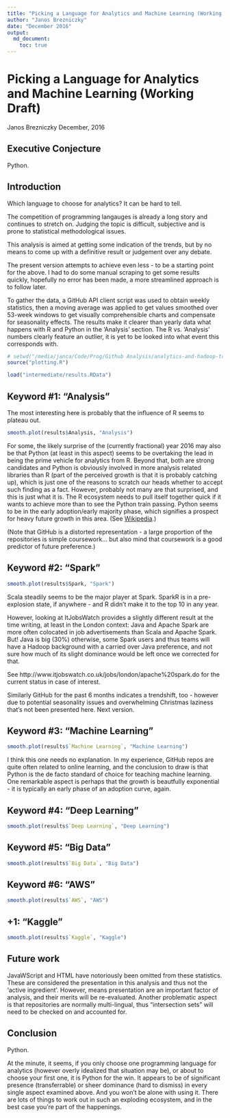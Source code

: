 ```yaml
---
title: "Picking a Language for Analytics and Machine Learning (Working Draft)"
author: "Janos Brezniczky"
date: "December 2016"
output:
  md_document:
    toc: true
---
```


# Picking a Language for Analytics and Machine Learning (Working Draft)

Janos Brezniczky
December, 2016

## Executive Conjecture

Python.

## Introduction

Which language to choose for analytics? It can be hard to tell.

The competition of programming langauges is already a long story and continues to stretch on.
Judging the topic is difficult, subjective and is prone to statistical methodological issues.

This analysis is aimed at getting some indication of the trends, but by no means to come up with a definitive result or judgement over any debate.

The present version attempts to achieve even less - to be a starting point for the 
above. I had to do some manual scraping to get some results quickly, hopefully no error has been made, a more streamlined approach is to follow later.

To gather the data, a GitHub API client script was used to obtain weekly statistics, then a moving average was applied to get values smoothed over 53-week windows to get visually comprehensible charts and compensate for seasonality effects.
The results make it clearer than yearly data what happens with R and Python in the 'Analysis' section.
The R vs. 'Analysis' numbers clearly feature an outlier, it is yet to be looked into what event this corresponds with.

```r
# setwd("/media/janca/Code/Prog/Github Analysis/analytics-and-hadoop-trends/github-trends/")
source("plotting.R")

load("intermediate/results.RData")
```

## Keyword #1: "Analysis"

The most interesting here is probably that the influence of R seems to plateau out.

```r
smooth.plot(results$Analysis, "Analysis")
```

For some, the likely surprise of the (currently fractional) year 2016 may also be that Python (at least in this aspect) seems to be overtaking the lead in being the prime vehicle for analytics from R. Beyond that, both are strong candidates and Python is obviously involved in more analysis related libraries than R (part of the perceived growth is that it is probably catching up), which is just one of the reasons to scratch our heads whether to accept such finding as a fact. However, probably not many are that surprised, and this is just what it is. The R ecosystem needs to pull itself together quick if it wants to achieve more than to see the Python train passing. Python seems to be in the early adoption/early majority phase, which signifies a prospect for heavy future growth in this area. (See [Wikipedia](https://en.wikipedia.org/wiki/Diffusion_of_innovations).)

(Note that GitHub is a distorted representation - a large proportion of the repositories is simple coursework... but also mind that coursework is a good predictor of future preference.)

## Keyword #2: "Spark"

```r
smooth.plot(results$Spark, "Spark")
```

Scala steadily seems to be the major player at Spark.
SparkR is in a pre-explosion state, if anywhere - and R didn't make it to the top 10 in any year.

However, looking at ItJobsWatch provides a slightly different result at the time writing, at least in the London context: Java and Apache Spark are more often colocated in job advertisements than Scala and Apache Spark. But! Java is big (30%) otherwise, some Spark users and thus teams will have a Hadoop background with a carried over Java preference, and not sure how much of its slight dominance would be left once we corrected for that.

See http://www.itjobswatch.co.uk/jobs/london/apache%20spark.do for the current status in case of interest.

Similarly GitHub for the past 6 months indicates a trendshift, too - however due to potential seasonality issues and overwhelming Christmas laziness that's not been presented here. Next version.


## Keyword #3: "Machine Learning"

```r
smooth.plot(results$`Machine Learning`, "Machine Learning")
```

I think this one needs no explanation. In my experience, GitHub repos are quite often related to online learning, and the conclusion to draw is that Python is the de facto standard of choice for teaching machine learning.
One remarkable aspect is perhaps that the growth is beautfully exponential - it is typically an early phase of an adoption curve, again.

## Keyword #4: "Deep Learning"

```r
smooth.plot(results$`Deep Learning`, "Deep Learning")
```


## Keyword #5: "Big Data"

```r
smooth.plot(results$`Big Data`, "Big Data")
```

## Keyword #6: "AWS"

```r
smooth.plot(results$`AWS`, "AWS")
```

## +1: "Kaggle"

```r
smooth.plot(results$`Kaggle`, "Kaggle")
```

## Future work

JavaWScript and HTML have notoriously been omitted from these statistics. 
These are considered the presentation in this analysis and thus not the 'active ingredient'.
However, means presentation are an important factor of analysis, and their merits will be re-evaluated.
Another problematic aspect is that repositories are normally multi-lingual, thus "intersection sets" will need to be checked on and accounted for.

## Conclusion

Python.

At the minute, it seems, if you only choose one programming language for analytics (however overly idealized that situation may be), or about to choose your first one, it is Python for the win.
It appears to be of significant presence (transferrable) or sheer dominance (hard to dismiss) in every single aspect examined above.
And you won't be alone with using it.
There are lots of things to work out in such an exploding ecosystem, and in the best case you're part of the happenings.
